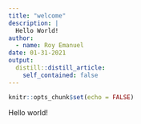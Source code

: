 ```yaml
---
title: "welcome"
description: |
  Hello World!
author:
  - name: Roy Emanuel
date: 01-31-2021
output:
  distill::distill_article:
    self_contained: false
---
```



```r
knitr::opts_chunk$set(echo = FALSE)
```

Hello world!


